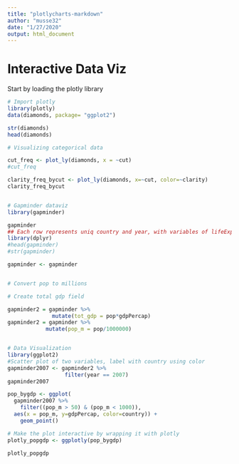 ```yaml
---
title: "plotlycharts-markdown"
author: "musse32"
date: "1/27/2020"
output: html_document
---
```

# Interactive Data Viz

Start by loading the plotly library

```r
# Import plotly
library(plotly)
data(diamonds, package= "ggplot2")

str(diamonds)
head(diamonds)

# Visualizing categorical data

cut_freq <- plot_ly(diamonds, x = ~cut)
#cut_freq

clarity_freq_bycut <- plot_ly(diamonds, x=~cut, color=~clarity)
clarity_freq_bycut


# Gapminder dataviz
library(gapminder)

gapminder
## Each row represents uniq country and year, with variables of lifeExp, pop, and GDPpercap
library(dplyr)
#head(gapminder)
#str(gapminder)

gapminder <- gapminder


# Convert pop to millions

# Create total gdp field

gapminder2 = gapminder %>%
              mutate(tot_gdp = pop*gdpPercap)
gapminder2 = gapminder %>%
            mutate(pop_m = pop/1000000)


# Data Visualization
library(ggplot2)
#Scatter plot of two variables, label with country using color
gapminder2007 <- gapminder2 %>%
                  filter(year == 2007)
gapminder2007

pop_bygdp <- ggplot(
  gapminder2007 %>%
    filter((pop_m > 50) & (pop_m < 1000)),
  aes(x = pop_m, y=gdpPercap, color=country)) +
    geom_point()

# Make the plot interactive by wrapping it with plotly
plotly_popgdp <- ggplotly(pop_bygdp)

plotly_popgdp

```

